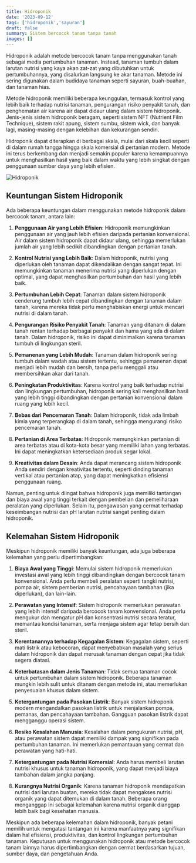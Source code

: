 ```yaml
---
title: Hidroponik
date: '2023-09-12'
tags: ['hidroponik','sayuran']
draft: false
summary: Sistem bercocok tanam tanpa tanah
images: []
---
```


Hidroponik adalah metode bercocok tanam tanpa menggunakan tanah sebagai media pertumbuhan tanaman. Instead, tanaman tumbuh dalam larutan nutrisi yang kaya akan zat-zat yang dibutuhkan untuk pertumbuhannya, yang disalurkan langsung ke akar tanaman. Metode ini sering digunakan dalam budidaya tanaman seperti sayuran, buah-buahan, dan tanaman hias.

Metode hidroponik memiliki beberapa keunggulan, termasuk kontrol yang lebih baik terhadap nutrisi tanaman, pengurangan risiko penyakit tanah, dan penghematan air karena air dapat didaur ulang dalam sistem hidroponik. Jenis-jenis sistem hidroponik beragam, seperti sistem NFT (Nutrient Film Technique), sistem rakit apung, sistem sumbu, sistem wick, dan banyak lagi, masing-masing dengan kelebihan dan kekurangan sendiri.

Hidroponik dapat diterapkan di berbagai skala, mulai dari skala kecil seperti di dalam rumah tangga hingga skala komersial di pertanian modern. Metode ini terus berkembang dan menjadi semakin populer karena kemampuannya untuk menghasilkan hasil yang baik dalam waktu yang lebih singkat dengan penggunaan sumber daya yang lebih efisien.

![Hidroponik](/static/images/hidroponik/hidroponik.jpg)

## Keuntungan Sistem Hidroponik

Ada beberapa keuntungan dalam menggunakan metode hidroponik dalam bercocok tanam, antara lain:

1. **Penggunaan Air yang Lebih Efisien**: Hidroponik memungkinkan penggunaan air yang jauh lebih efisien daripada pertanian konvensional. Air dalam sistem hidroponik dapat didaur ulang, sehingga memerlukan jumlah air yang lebih sedikit dibandingkan dengan pertanian tanah.

2. **Kontrol Nutrisi yang Lebih Baik**: Dalam hidroponik, nutrisi yang diperlukan oleh tanaman dapat dikendalikan dengan sangat tepat. Ini memungkinkan tanaman menerima nutrisi yang diperlukan dengan optimal, yang dapat menghasilkan pertumbuhan dan hasil yang lebih baik.

3. **Pertumbuhan Lebih Cepat**: Tanaman dalam sistem hidroponik cenderung tumbuh lebih cepat dibandingkan dengan tanaman dalam tanah, karena mereka tidak perlu menghabiskan energi untuk mencari nutrisi di dalam tanah.

4. **Pengurangan Risiko Penyakit Tanah**: Tanaman yang ditanam di dalam tanah rentan terhadap berbagai penyakit dan hama yang ada di dalam tanah. Dalam hidroponik, risiko ini dapat diminimalkan karena tanaman tumbuh di lingkungan steril.

5. **Pemanenan yang Lebih Mudah**: Tanaman dalam hidroponik sering tumbuh dalam wadah atau sistem tertentu, sehingga pemanenan dapat menjadi lebih mudah dan bersih, tanpa perlu menggali atau membersihkan akar dari tanah.

6. **Peningkatan Produktivitas**: Karena kontrol yang baik terhadap nutrisi dan lingkungan pertumbuhan, hidroponik sering kali menghasilkan hasil yang lebih tinggi dibandingkan dengan pertanian konvensional dalam ruang yang lebih kecil.

7. **Bebas dari Pencemaran Tanah**: Dalam hidroponik, tidak ada limbah kimia yang terperangkap di dalam tanah, sehingga mengurangi risiko pencemaran tanah.

8. **Pertanian di Area Terbatas**: Hidroponik memungkinkan pertanian di area terbatas atau di kota-kota besar yang memiliki lahan yang terbatas. Ini dapat meningkatkan ketersediaan produk segar lokal.

9. **Kreativitas dalam Desain**: Anda dapat merancang sistem hidroponik Anda sendiri dengan kreativitas tertentu, seperti dinding tanaman vertikal atau pertanian atap, yang dapat meningkatkan efisiensi penggunaan ruang.

Namun, penting untuk diingat bahwa hidroponik juga memiliki tantangan dan biaya awal yang tinggi terkait dengan pembelian dan pemeliharaan peralatan yang diperlukan. Selain itu, pengawasan yang cermat terhadap keseimbangan nutrisi dan pH larutan nutrisi sangat penting dalam hidroponik.

## Kelemahan Sistem Hidroponik

Meskipun hidroponik memiliki banyak keuntungan, ada juga beberapa kelemahan yang perlu dipertimbangkan:

1. **Biaya Awal yang Tinggi**: Memulai sistem hidroponik memerlukan investasi awal yang lebih tinggi dibandingkan dengan bercocok tanam konvensional. Anda perlu membeli peralatan seperti tangki nutrisi, pompa air, sistem pemberian nutrisi, pencahayaan tambahan (jika diperlukan), dan lain-lain.

2. **Perawatan yang Intensif**: Sistem hidroponik memerlukan perawatan yang lebih intensif daripada bercocok tanam konvensional. Anda perlu mengukur dan mengatur pH dan konsentrasi nutrisi secara teratur, memantau kondisi tanaman, serta menjaga sistem agar tetap bersih dan steril.

3. **Kerentanannya terhadap Kegagalan Sistem**: Kegagalan sistem, seperti mati listrik atau kebocoran, dapat menyebabkan masalah yang serius dalam hidroponik dan dapat merusak tanaman dengan cepat jika tidak segera diatasi.

4. **Keterbatasan dalam Jenis Tanaman**: Tidak semua tanaman cocok untuk pertumbuhan dalam sistem hidroponik. Beberapa tanaman mungkin lebih sulit untuk ditanam dengan metode ini, atau memerlukan penyesuaian khusus dalam sistem.

5. **Ketergantungan pada Pasokan Listrik**: Banyak sistem hidroponik modern mengandalkan pasokan listrik untuk menjalankan pompa, pemanas, dan pencahayaan tambahan. Gangguan pasokan listrik dapat mengganggu operasi sistem.

6. **Resiko Kesalahan Manusia**: Kesalahan dalam pengukuran nutrisi, pH, atau perawatan sistem dapat memiliki dampak yang signifikan pada pertumbuhan tanaman. Ini memerlukan pemantauan yang cermat dan perawatan yang hati-hati.

7. **Ketergantungan pada Nutrisi Komersial**: Anda harus membeli larutan nutrisi khusus untuk tanaman hidroponik, yang dapat menjadi biaya tambahan dalam jangka panjang.

8. **Kurangnya Nutrisi Organik**: Karena tanaman hidroponik mendapatkan nutrisi dari larutan buatan, mereka tidak dapat mengakses nutrisi organik yang dapat ditemukan di dalam tanah. Beberapa orang menganggap ini sebagai kelemahan karena nutrisi organik dianggap lebih baik bagi kesehatan manusia.

Meskipun ada beberapa kelemahan dalam hidroponik, banyak petani memilih untuk mengatasi tantangan ini karena manfaatnya yang signifikan dalam hal efisiensi, produktivitas, dan kontrol lingkungan pertumbuhan tanaman. Keputusan untuk menggunakan hidroponik atau metode bercocok tanam lainnya harus dipertimbangkan dengan cermat berdasarkan tujuan, sumber daya, dan pengetahuan Anda.